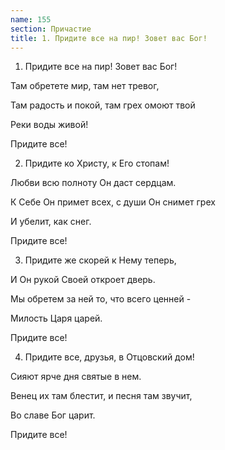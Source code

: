 ```yaml
---
name: 155
section: Причастие
title: 1. Придите все на пир! Зовет вас Бог!
---
```

1. Придите все на пир! Зовет вас Бог!

Там обретете мир, там нет тревог,

Там радость и покой, там грех омоют твой

Реки воды живой!

Придите все!


2. Придите ко Христу, к Его стопам!

Любви всю полноту Он даст сердцам.

К Себе Он примет всех, с души Он снимет грех

И убелит, как снег.

Придите все!


3. Придите же скорей к Нему теперь,

И Он рукой Своей откроет дверь.

Мы обретем за ней то, что всего ценней -

Милость Царя царей.

Придите все!


4. Придите все, друзья, в Отцовский дом!

Сияют ярче дня святые в нем.

Венец их там блестит, и песня там звучит,

Во славе Бог царит.

Придите все!